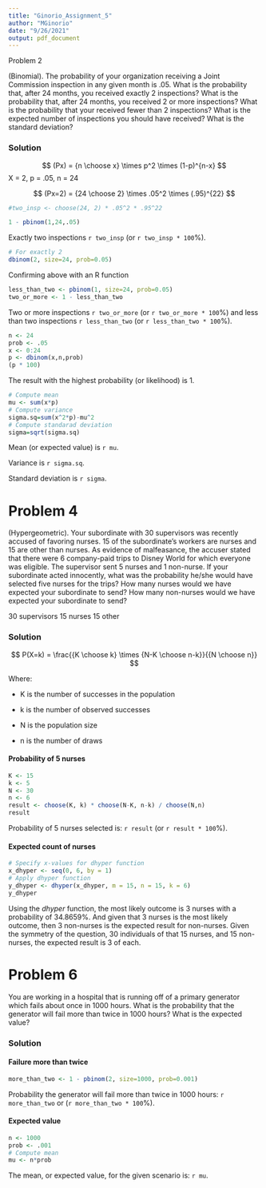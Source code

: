 ```yaml
---
title: "Ginorio_Assignment_5"
author: "MGinorio"
date: "9/26/2021"
output: pdf_document
---
```


 Problem 2

(Binomial). The probability of your organization receiving a Joint Commission inspection in any given month is .05. What is the probability that, after 24 months, you received exactly 2 inspections? What is the probability that, after 24 months, you received 2 or more inspections? What is the probability that your received fewer than 2 inspections? What is the expected number of inspections you should have received? What is the standard deviation?

### Solution

$$
(Px) = {n \choose x} \times p^2 \times (1-p)^{n-x}
$$
X = 2, p = .05, n = 24

$$
(Px=2) = {24 \choose 2} \times .05^2 \times (.95)^{22}
$$

```r
#two_insp <- choose(24, 2) * .05^2 * .95^22

1 - pbinom(1,24,.05)

```

Exactly two inspections `r two_insp` (or `r two_insp * 100`%).

```r
# For exactly 2
dbinom(2, size=24, prob=0.05) 
```

Confirming above with an R function

```r
less_than_two <- pbinom(1, size=24, prob=0.05) 
two_or_more <- 1 - less_than_two
```

Two or more inspections `r two_or_more` (or `r two_or_more * 100`%) and less than two inspections `r less_than_two` (or `r less_than_two * 100`%).

```r
n <- 24
prob <- .05
x <- 0:24
p <- dbinom(x,n,prob)
(p * 100)
```

The result with the highest probability (or likelihood) is 1.

```r
# Compute mean
mu <- sum(x*p)
# Compute variance
sigma.sq=sum(x^2*p)-mu^2
# Compute standarad deviation
sigma=sqrt(sigma.sq)
```

Mean (or expected value) is `r mu`.

Variance is `r sigma.sq`.

Standard deviation is `r sigma`.

# Problem 4

(Hypergeometric). Your subordinate with 30 supervisors was recently accused of favoring nurses. 15 of the subordinate’s workers are nurses and 15 are other than nurses. As evidence of malfeasance, the accuser stated that there were 6 company-paid trips to Disney World for which everyone was eligible. The supervisor sent 5 nurses and 1 non-nurse. If your subordinate acted innocently, what was the probability he/she would have selected five nurses for the trips? How many nurses would we have expected your subordinate to send? How many non-nurses would we have expected your subordinate to send?

30 supervisors
15 nurses 
15 other

### Solution

$$
P(X=k) = \frac{{K \choose k} \times {N-K \choose n-k}}{{N \choose n}}
$$

Where: 

- K is the number of successes in the population

- k is the number of observed successes

- N is the population size

- n is the number of draws

#### Probability of 5 nurses

```r
K <- 15
k <- 5
N <- 30
n <- 6
result <- choose(K, k) * choose(N-K, n-k) / choose(N,n)
result
```

Probability of 5 nurses selected is: `r result` (or `r result * 100`%).

#### Expected count of nurses

```r
# Specify x-values for dhyper function 
x_dhyper <- seq(0, 6, by = 1) 
# Apply dhyper function 
y_dhyper <- dhyper(x_dhyper, m = 15, n = 15, k = 6) 
y_dhyper
```

Using the $dhyper$ function, the most likely outcome is 3 nurses with a probability of 34.8659%. And given that 3 nurses is the most likely outcome, then 3 non-nurses is the expected result for non-nurses. Given the symmetry of the question, 30 individuals of that 15 nurses, and 15 non-nurses, the expected result is 3 of each.



# Problem 6

You are working in a hospital that is running off of a primary generator which fails about once in 1000 hours. What is the probability that the generator will fail more than twice in 1000 hours? What is the expected value?

### Solution

#### Failure more than twice

```r
more_than_two <- 1 - pbinom(2, size=1000, prob=0.001) 
```

Probability the generator will fail more than twice in 1000 hours: `r more_than_two` or (`r more_than_two * 100`%).

#### Expected value

```r
n <- 1000
prob <- .001
# Compute mean
mu <- n*prob
```

The mean, or expected value, for the given scenario is: `r mu`.
